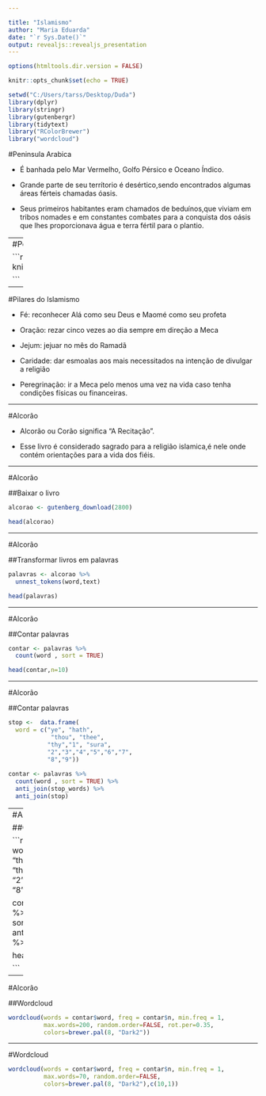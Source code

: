 ```yaml
---

title: "Islamismo"
author: "Maria Eduarda"
date: "`r Sys.Date()`"
output: revealjs::revealjs_presentation
---
```


```r
options(htmltools.dir.version = FALSE)

knitr::opts_chunk$set(echo = TRUE)

setwd("C:/Users/tarss/Desktop/Duda")
library(dplyr)
library(stringr)
library(gutenbergr)
library(tidytext)
library("RColorBrewer")
library("wordcloud")


```
#Peninsula Arabica

- É banhada pelo Mar Vermelho, Golfo Pérsico e Oceano Índico.

- Grande parte de seu terrítorio é desértico,sendo encontrados algumas áreas férteis chamadas óasis.

- Seus primeiros habitantes eram chamados de beduínos,que viviam em tribos nomades e em constantes combates para a conquista dos oásis que lhes proporcionava água e terra fértil para o plantio.

---
#Península Arábica

```r

knitr::include_graphics("arabia.jpg")

```

---

#Pilares do Islamismo

- Fé: reconhecer Alá como seu Deus e Maomé como seu profeta

- Oração: rezar cinco vezes ao dia sempre em direção a Meca

- Jejum: jejuar no mês do Ramadã 

- Caridade: dar esmoalas aos mais necessitados na intenção de divulgar a religião

- Peregrinação: ir a Meca pelo menos uma vez na vida caso tenha condições físicas ou financeiras.

---

#Alcorão

- Alcorão ou Corão significa "A Recitação".

- Esse livro é considerado sagrado para a religião islamica,é nele onde contém orientações para a vida dos fiéis.

---

#Alcorão

##Baixar o livro

```r

alcorao <- gutenberg_download(2800)

head(alcorao)

```

---

#Alcorão

##Transformar livros em palavras

```r

palavras <- alcorao %>% 
  unnest_tokens(word,text)

head(palavras)

```

---

#Alcorão

##Contar palavras

```r

contar <- palavras %>% 
  count(word , sort = TRUE)

head(contar,n=10)

```
---

#Alcorão

##Contar palavras

```r

stop <-  data.frame(
  word = c("ye", "hath", 
            "thou", "thee", 
           "thy","1", "sura",
           "2","3","4","5","6","7",
           "8","9"))
 
contar <- palavras %>% 
  count(word , sort = TRUE) %>% 
  anti_join(stop_words) %>% 
  anti_join(stop)


```
---
#Alcorão

##Contar palavras

```r

stop <-  data.frame(
  word = c("ye", "hath", 
            "thou", "thee", 
           "thy","1", "sura",
           "2","3","4","5","6","7",
           "8","9"))
 
contar <- palavras %>% 
  count(word , sort = TRUE) %>% 
  anti_join(stop_words) %>% 
  anti_join(stop)

head(contar, n= 20)

```
---

#Alcorão

##Wordcloud

```r

wordcloud(words = contar$word, freq = contar$n, min.freq = 1,
          max.words=200, random.order=FALSE, rot.per=0.35, 
          colors=brewer.pal(8, "Dark2"))

```

---

#Wordcloud

```r

wordcloud(words = contar$word, freq = contar$n, min.freq = 1,
          max.words=70, random.order=FALSE, 
          colors=brewer.pal(8, "Dark2"),c(10,1))

```